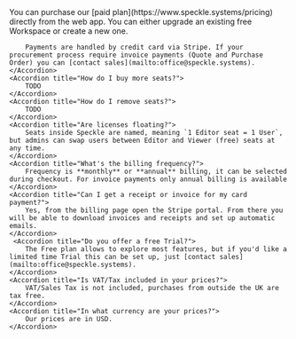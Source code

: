 <AccordionGroup>
    <Accordion title="How do I buy a paid plan?">
        You can purchase our [paid plan](https://www.speckle.systems/pricing) directly from the web app.
        You can either upgrade an existing free Workspace or create a new one.
   
        Payments are handled by credit card via Stripe. If your procurement process require invoice payments (Quote and Purchase Order) you can [contact sales](mailto:office@speckle.systems).
    </Accordion>
    <Accordion title="How do I buy more seats?">
        TODO
    </Accordion>
    <Accordion title="How do I remove seats?">
        TODO
    </Accordion>
    <Accordion title="Are licenses floating?">
        Seats inside Speckle are named, meaning `1 Editor seat = 1 User`, but admins can swap users between Editor and Viewer (free) seats at any time.
    </Accordion>
    <Accordion title="What's the billing frequency?">
        Frequency is **monthly** or **annual** billing, it can be selected during checkout. For invoice payments only annual billing is available
    </Accordion>
    <Accordion title="Can I get a receipt or invoice for my card payment?">
        Yes, from the billing page open the Stripe portal. From there you will be able to download invoices and receipts and set up automatic emails.
    </Accordion>
     <Accordion title="Do you offer a free Trial?">
        The Free plan allows to explore most features, but if you'd like a limited time Trial this can be set up, just [contact sales](mailto:office@speckle.systems).
    </Accordion>
    <Accordion title="Is VAT/Tax included in your prices?">
        VAT/Sales Tax is not included, purchases from outside the UK are tax free.
    </Accordion>
    <Accordion title="In what currency are your prices?">
        Our prices are in USD.
    </Accordion>
</AccordionGroup>